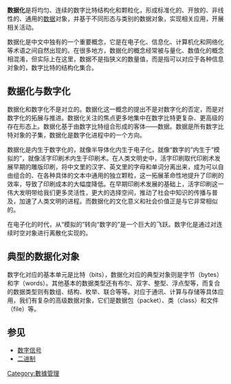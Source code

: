 '''数据化'''是将均匀、连续的数字比特结构化和颗粒化，形成标准化的、开放的、非线性的、通用的[[数据|数据]]对象，并基于不同形态与类别的数据对象，实现相关应用，开展相关活动。

数据化是中文中独有的一个重要概念，它是在电子化、信息化、计算机化和网络化等术语之间自然出现的。在很多地方，数据化的概念经常被与量化、数值化的概念相混淆，但实际上在这里，数据不是指狭义的数量值，而是指可以对应于各种信息对象的，数字比特的结构化集合。

==数据化与数字化==

数据化和数字化不是对立的。数据化这一概念的提出不是对数字化的否定，而是对数字化的拓展与推进。数据化关注的焦点更多地集中在数字比特更复杂、更高级的存在形态上。数据化基于由数字比特组合形成的客体——数据。数据是所有数字比特对象的子集，数据化是数字化进程中的一个方向。

数据化是内生于数字化的，就像半导体化内生于电子化，就像“数字的”内生于“模拟的”，就像活字印刷术内生于印刷术。在人类文明史中，活字印刷取代印刷术发展早期的雕版印刷，将中文里的汉字、英文里的字母和单词分离出来，成为可以自由组合的、在各种具体的文本中通用的独立颗粒，这一拓展革命性地提升了印刷的效率，导致了印刷成本的大幅度降低。在早期印刷术发展的基础上，活字印刷这一伟大发明带给我们更多灵活性，更大的选择空间，推动了社会中知识的传播与普及，加速了人类文明的进程。而数据化的文化意义和社会价值正是与它非常相似的。

在电子化的时代，从“模拟的”转向“数字的”是一个巨大的飞跃。数字化是通过对连续时空对象进行离散化实现的。

==典型的数据化对象==
数字化对应的基本单元是比特（bits），数据化对应的典型对象则是字节（bytes）和字（words）。其他基本的数据类型还有布尔、双字、整型、浮点型等，而复合的数据类型则有数组、结构、枚举、联合等等。对应于通讯、计算与存储等具体应用，我们有复杂的高级数据对象，它们是数据包（packet）、类（class）和文件（file）等。

==参见==
* [[数字信号|数字信号]]
* [[二进制|二进制]]

[[Category:數據管理|Category:數據管理]]